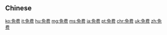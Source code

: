 {{also|免費}}
==Chinese==
{{zh-see|免費}}

[[ko:免费]]
[[it:免费]]
[[hu:免费]]
[[mg:免费]]
[[ms:免费]]
[[ja:免费]]
[[pt:免费]]
[[chr:免费]]
[[uk:免费]]
[[zh:免费]]